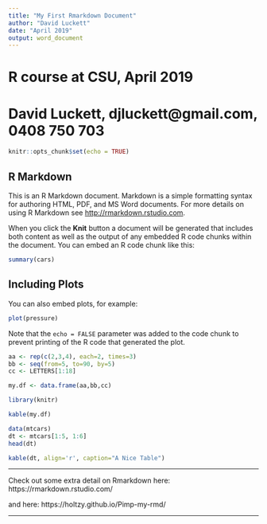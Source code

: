 ---
title: "My First Rmarkdown Document"
author: "David Luckett"
date: "April 2019"
output: word_document
---

# R course at CSU, April 2019
# David Luckett, djluckett@gmail.com, 0408 750 703


```{r setup, include=FALSE}
knitr::opts_chunk$set(echo = TRUE)
```

## R Markdown

This is an R Markdown document. Markdown is a simple formatting syntax for authoring HTML, PDF, and MS Word documents. For more details on using R Markdown see <http://rmarkdown.rstudio.com>.

When you click the **Knit** button a document will be generated that includes both content as well as the output of any embedded R code chunks within the document. You can embed an R code chunk like this:

```{r cars}
summary(cars)
```

## Including Plots

You can also embed plots, for example:

```{r pressure, echo=FALSE}
plot(pressure)
```

Note that the `echo = FALSE` parameter was added to the code chunk to prevent printing of the R code that generated the plot.

```{r}
aa <- rep(c(2,3,4), each=2, times=3)
bb <- seq(from=5, to=90, by=5)
cc <- LETTERS[1:18]

my.df <- data.frame(aa,bb,cc)

library(knitr)

kable(my.df)
```

```{r}
data(mtcars)
dt <- mtcars[1:5, 1:6]
head(dt)

kable(dt, align='r', caption="A Nice Table")
```

***
Check out some extra detail on Rmarkdown here:
https://rmarkdown.rstudio.com/

and here:
https://holtzy.github.io/Pimp-my-rmd/

***

